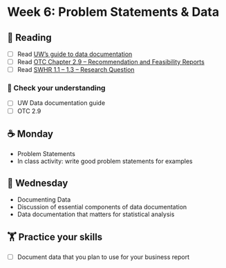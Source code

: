 
# Week 6: Problem Statements & Data

## 📖 Reading

- [ ] Read [UW's guide to data documentation](https://data.wisc.edu/data-literacy/document/)
- [ ] Read [OTC Chapter 2.9 – Recommendation and Feasibility Reports](https://alg.manifoldapp.org/read/open-technical-communication/section/9ed77f57-00e0-471c-8049-187cd9d00bc2)
- [ ] Read [SWHR 1.1 – 1.3 – Research Question](https://ehsanx.github.io/Scientific-Writing-for-Health-Research/research-question.html)

### 🎯 Check your understanding

- [ ] UW Data documentation guide
- [ ] OTC 2.9

## ☕ Monday

- Problem Statements
- In class activity: write good problem statements for examples

## 🐪 Wednesday

- Documenting Data
- Discussion of essential components of data documentation
- Data documentation that matters for statistical analysis

##  🏋️ Practice your skills

- [ ] Document data that you plan to use for your business report


